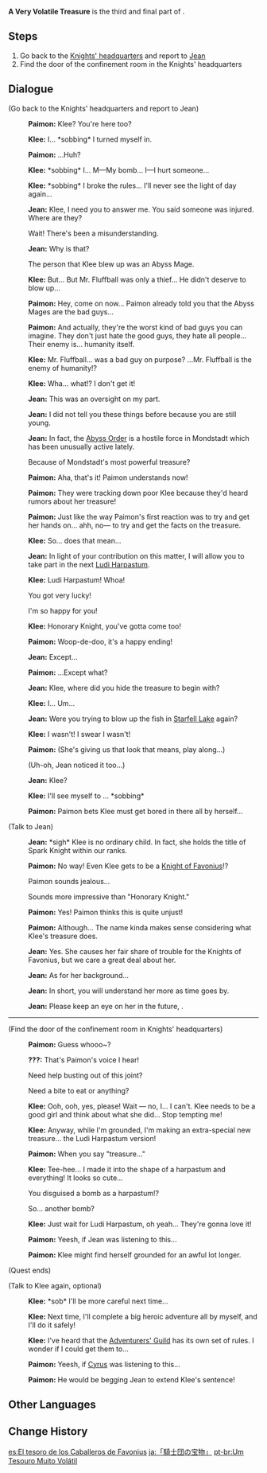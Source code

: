 {{Quest Infobox
|id            = 10202; 10203
|image         = Story Quest A Very Volatile Treasure.png
|type          = Story
|chapter       = Trifolium Chapter
|actNum        = I
|part          = 3
|act           = True Treasure
|character     = Klee
|startLocation = [[Mondstadt City|Mondstadt]], [[Mondstadt]]
|region        = Mondstadt
|area          = Starfell Valley
|subarea       = Mondstadt City
|prev          = The Mystery of the Girl in Red's Treasure
|rewards       = Adventure EXP*400;Primogem*60;Mora*18,000;Teachings of Freedom*5;Hero's Wit*2;Mystic Enhancement Ore*4
|characters    = Jean;Klee;Paimon;Traveler
|voiced        = yes
}}
'''A Very Volatile Treasure''' is the third and final part of {{Quest|True Treasure}}.

==Steps==
# Go back to the [[Knights of Favonius Headquarters|Knights' headquarters]] and report to [[Jean]]
# Find the door of the confinement room in the Knights' headquarters

==Dialogue==
{{Quest Description|[[Klee]]'s highly explosive "treasure" proved to be a remarkably swift solution to the [[Abyss Mage]] problem. However, she fled the scene after the explosion. Confused, you decide to return to the Knights headquarters and report the matter to Jean...}}
{{Dialogue Start}}
;(Go back to the Knights' headquarters and report to Jean)
:{{A|vo kllq003 1 paimon 01.ogg}} '''Paimon:''' Klee? You're here too?
:{{A|vo kllq003 1 klee 01.ogg}} '''Klee:''' I... *sobbing* I turned myself in.
:{{A|vo kllq003 1 paimon 02.ogg}} '''Paimon:''' ...Huh?
:{{A|vo kllq003 1 klee 02.ogg}} '''Klee:''' *sobbing* I... M&mdash;My bomb... I&mdash;I hurt someone...
:{{A|vo kllq003 1 klee 03.ogg}} '''Klee:''' *sobbing* I broke the rules... I'll never see the light of day again...
:{{A|vo kllq003 1 qin 01.ogg}} '''Jean:''' Klee, I need you to answer me. You said someone was injured. Where are they?
:{{DIcon}} Wait! There's been a misunderstanding.
:{{A|vo kllq003 1 qin 02.ogg}} '''Jean:''' Why is that?
:{{DIcon}} The person that Klee blew up was an Abyss Mage.
:{{A|vo kllq003 1 klee 04.ogg}} '''Klee:''' But... But Mr. Fluffball was only a thief... He didn't deserve to blow up...
:{{A|vo kllq003 1 paimon 03.ogg}} '''Paimon:''' Hey, come on now... Paimon already told you that the Abyss Mages are the bad guys...
:{{A|vo kllq003 1 paimon 04.ogg}} '''Paimon:''' And actually, they're the worst kind of bad guys you can imagine. They don't just hate the good guys, they hate all people... Their enemy is... humanity itself.
:{{A|vo kllq003 1 klee 05.ogg}} '''Klee:''' Mr. Fluffball... was a bad guy on purpose? ...Mr. Fluffball is the enemy of humanity!?
:{{A|vo kllq003 1 klee 06.ogg}} '''Klee:''' Wha... what!? I don't get it!
:{{A|vo kllq003 1 qin 03.ogg}} '''Jean:''' This was an oversight on my part.
:{{A|vo kllq003 1 qin 04.ogg}} '''Jean:''' I did not tell you these things before because you are still young.
:{{A|vo kllq003 1 qin 05.ogg}} '''Jean:''' In fact, the [[Abyss Order]] is a hostile force in Mondstadt which has been unusually active lately.
:{{DIcon}} Because of Mondstadt's most powerful treasure?
:{{A|vo kllq003 1 paimon 05.ogg}} '''Paimon:''' Aha, that's it! Paimon understands now!
:{{A|vo kllq003 1 paimon 06.ogg}} '''Paimon:''' They were tracking down poor Klee because they'd heard rumors about her treasure!
:{{A|vo kllq003 1 paimon 07.ogg}} '''Paimon:''' Just like the way Paimon's first reaction was to try and get her hands on... ahh, no&mdash; to try and get the facts on the treasure.
:{{A|vo kllq003 1 klee 07.ogg}} '''Klee:''' So... does that mean...
:{{A|vo kllq003 1 qin 06.ogg}} '''Jean:''' In light of your contribution on this matter, I will allow you to take part in the next [[Ludi Harpastum]].
:{{A|vo kllq003 1 klee 08.ogg}} '''Klee:''' Ludi Harpastum! Whoa!
:{{DIcon}} You got very lucky!
:{{DIcon}} I'm so happy for you!
:{{A|vo kllq003 1 klee 09a.ogg}} {{A|vo kllq003 1 klee 09b.ogg}} '''Klee:''' {{MC|Mr.|Miss|mc=1}} Honorary Knight, you've gotta come too!
:{{A|vo kllq003 1 paimon 08.ogg}} '''Paimon:''' Woop-de-doo, it's a happy ending!
:{{A|vo kllq003 1 qin 07.ogg}} '''Jean:''' Except...
:{{A|vo kllq003 1 paimon 09.ogg}} '''Paimon:''' ...Except what?
:{{A|vo kllq003 1 qin 08.ogg}} '''Jean:''' Klee, where did you hide the treasure to begin with?
:{{A|vo kllq003 1 klee 10.ogg}} '''Klee:''' I... Um...
:{{A|vo kllq003 1 qin 09.ogg}} '''Jean:''' Were you trying to blow up the fish in [[Starfell Lake]] again?
:{{A|vo kllq003 1 klee 11.ogg}} '''Klee:''' I wasn't! I swear I wasn't!
:{{A|vo kllq003 1 paimon 10.ogg}} '''Paimon:''' (She's giving us that look that means, play along...)
:{{DIcon}} (Uh-oh, Jean noticed it too...)
:{{A|vo kllq003 1 qin 10.ogg}} '''Jean:''' Klee?
:{{A|vo kllq003 1 klee 12.ogg}} '''Klee:''' I'll see myself to {{Color|buzzword|solitary confinement}}... *sobbing*
:{{A|vo kllq003 2 paimon 01.ogg}} '''Paimon:''' Paimon bets Klee must get bored in there all by herself...

;(Talk to Jean)
:{{A|vo dialog kllq003 qin 01.ogg}} '''Jean:''' *sigh* Klee is no ordinary child. In fact, she holds the title of Spark Knight within our ranks.
:{{A|vo dialog kllq003 paimon 01.ogg}} '''Paimon:''' No way! Even Klee gets to be a [[Knight of Favonius]]!?
:{{DIcon}} Paimon sounds jealous...
:{{DIcon}} Sounds more impressive than "Honorary Knight."
:{{A|vo dialog kllq003 paimon 02.ogg}} '''Paimon:''' Yes! Paimon thinks this is quite unjust!
:{{A|vo dialog kllq003 paimon 03.ogg}} '''Paimon:''' Although... The name kinda makes sense considering what Klee's treasure does.
:{{A|vo dialog kllq003 qin 02.ogg}} '''Jean:''' Yes. She causes her fair share of trouble for the Knights of Favonius, but we care a great deal about her.
:{{A|vo dialog kllq003 qin 03.ogg}} '''Jean:''' As for her background...
:{{A|vo dialog kllq003 qin 04.ogg}} '''Jean:''' In short, you will understand her more as time goes by.
:{{A|vo dialog kllq003 qin 05.ogg}} '''Jean:''' Please keep an eye on her in the future, {{Traveler}}.

----
;(Find the door of the confinement room in Knights' headquarters)
:{{A|vo kllq003 3 paimon 01.ogg}} '''Paimon:''' Guess whooo~?
:{{A|vo kllq003 3 klee 01.ogg}} '''???:''' That's Paimon's voice I hear!
:{{DIcon}} Need help busting out of this joint?
:{{DIcon}} Need a bite to eat or anything?
:{{A|vo kllq003 3 klee 02.ogg}} '''Klee:''' Ooh, ooh, yes, please! Wait &mdash; no, I... I can't. Klee needs to be a good girl and think about what she did... Stop tempting me!
:{{A|vo kllq003 3 klee 03.ogg}} '''Klee:''' Anyway, while I'm grounded, I'm making an extra-special new treasure... the Ludi Harpastum version!
:{{A|vo kllq003 3 paimon 02.ogg}} '''Paimon:''' When you say "treasure..."
:{{A|vo kllq003 3 klee 04.ogg}} '''Klee:''' Tee-hee... I made it into the shape of a harpastum and everything! It looks so cute...
:{{DIcon}} You disguised a bomb as a harpastum!?
:{{DIcon}} So... another bomb?
:{{A|vo kllq003 3 klee 05.ogg}} '''Klee:''' Just wait for Ludi Harpastum, oh yeah... They're gonna love it!
:{{A|vo kllq003 3 paimon 03.ogg}} '''Paimon:''' Yeesh, if Jean was listening to this...
:{{A|vo kllq003 3 paimon 04.ogg}} '''Paimon:''' Klee might find herself grounded for an awful lot longer.
;(Quest ends)

;(Talk to Klee again, optional)
:{{A|vo dialog kllq003 klee 01.ogg}} '''Klee:''' *sob* I'll be more careful next time...
:{{A|vo dialog kllq003 klee 02.ogg}} '''Klee:''' Next time, I'll complete a big heroic adventure all by myself, and I'll do it safely!
:{{A|vo dialog kllq003 klee 03.ogg}} '''Klee:''' I've heard that the [[Adventurers' Guild]] has its own set of rules. I wonder if I could get them to...
:{{A|vo dialog kllq003 paimon 04.ogg}} '''Paimon:''' Yeesh, if [[Cyrus (Mondstadt)|Cyrus]] was listening to this...
:{{A|vo dialog kllq003 paimon 05.ogg}} '''Paimon:''' He would be begging Jean to extend Klee's sentence!
{{Dialogue End}}

==Other Languages==
{{Other Languages
|en      = A Very Volatile Treasure
|zhs     = 「骑士团的宝物」其人
|zhs_rm  = "Qíshìtuán de Bǎowù" Qí Rén
|zht     = 「騎士團的寶物」其人
|zht_rm  = "Qíshìtuán de Bǎowù" Qí Rén
|zh_tl   = The Person of "The Knights' Treasure"
|ja      = 「騎士団の宝物」
|ja_rm   = "Kishidan no Takaramono"
|ja_tl   = "Knights' Treasure"
|ko      = 「기사단의 보물」
|ko_rm   = "Gisadan-ui Bomul"
|ko_tl   = "Knights' Treasure"
|es      = El tesoro de los Caballeros de Favonius
|es_tl   = The Treasure of the Knights of Favonius
|fr      = Un trésor pas comme les autres
|fr_tl   = A Treasure Like No Other
|ru      = «Сокровище» Ордо Фавониус
|ru_tl   = The Knights' of Favonius "Treasure"
|th      = "สมบัติของกองอัศวิน"
|th_rm   = "Sombat Khong Kong At-sa-win
|th_tl   = "The Knights' Tressure"
|vi      = Bảo Vật Của Đội Kỵ Sĩ
|vi_tl   = 
|de      = Der Schatz des Ritterordens
|de_tl   = The Treasure of the Knightorder
|id      = "Harta" Knights of Favonius
|id_tl   = Knights of Favonius' "Treasure"
|pt      = Um Tesouro Muito Volátil
|pt_tl   = A Very Volatile Treasure
|tr      = Yanar Döner Bir Hazine
|tr_tl   = 
|it      = Un tesoro estremamente volatile
|it_tl   = An Extremely Volatile Treasure
}}

==Change History==
{{Change History|1.0}}

[[es:El tesoro de los Caballeros de Favonius]]
[[ja:「騎士団の宝物」]]
[[pt-br:Um Tesouro Muito Volátil]]